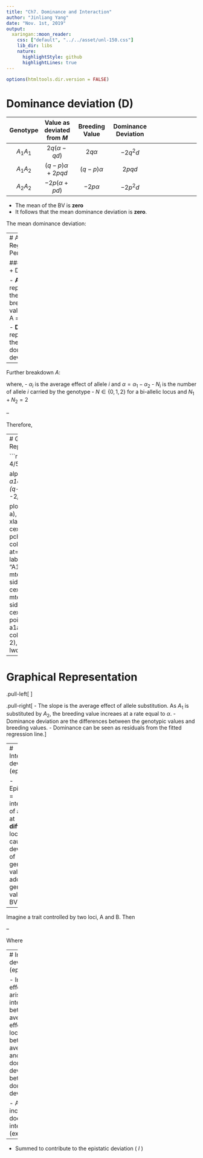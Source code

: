 ```yaml
---
title: "Ch7. Dominance and Interaction"
author: "Jinliang Yang"
date: "Nov. 1st, 2019"
output:
  xaringan::moon_reader:
    css: ["default", "../../asset/unl-150.css"]
    lib_dir: libs
    nature:
      highlightStyle: github
      highlightLines: true
---
```


```r
options(htmltools.dir.version = FALSE)
```




# Dominance deviation (D)


| Genotype  |  Value as deviated from $M$      | Breeding Value  | Dominance Deviation  | 
| :-------: | :-------: | :-----------: | :-----------: | :-------: | :-------: | 
| $A_1A_1$  |   $2q(\alpha - qd)$   | $2q\alpha$    |   $-2q^2d$   |  
| $A_1A_2$  |   $(q-p)\alpha + 2pqd$  | $(q-p)\alpha$ |    $2pqd$   |  
| $A_2A_2$  |   $-2p(\alpha + pd)$  | $-2p\alpha$   |  $-2p^2d$   |   

- The mean of the BV is **zero**
- It follows that the mean dominance deviation is **zero**.


The mean dominance deviation:

\begin{align*}
 = & p^2 \times (-2q^2d) + 2pq \times 2pqd + q^2 \times (-2p^2d) \\
 = & - 2p^2q^2d + 4p^2q^2d - 2p^2q^2d \\
 = & 0
\end{align*}



---
# A Linear Regression Perspective

### G = A + D

- **A** repsents the breeding value (i.e., A = $\alpha_i + \alpha_j$)
- **D** represents the dominance deviation

--

Further breakdown $A$:

\begin{align*}
 G = & \alpha_1N_1 + \alpha_2N_2 + \delta
\end{align*}

where, 
- $\alpha_i$ is the average effect of allele $i$ and $\alpha = \alpha_1 - \alpha_2$
- $N_i$ is the number of allele $i$ carried by the genotype
- $N \in \{0, 1, 2\}$ for a bi-allelic locus and $N_1 + N_2 = 2$ 

--

Therefore,

\begin{align*}
 G = & \alpha_1N_1 + \alpha_2N_2 + \delta =  \alpha_1N_1 + \alpha_2(2 - N_1) + \delta  \\
   = & 2\alpha_2 + (\alpha_1 - \alpha_2)N_1 + \delta \\
   = & (2\alpha_2 + \delta) + \alpha N_1
\end{align*}



---
# Graphical Representation

```r
a = 1; d = 3/4*a
p = 4/5; q = 1 - p

alpha <- a + d*(q - p)
a1a1 <- 2*alpha*q
a1a2 <- (q-p)*alpha
a2a2 <- -2*p*alpha

plot(c(0, 1, 2), c(-a, d, a), xlab="Genotype",ylab="", cex.lab=1.5, xaxt="n", pch=17, cex=2, col="red"); 
axis(1, at=c(0, 1, 2), labels=c("A2A2", "A1A2", "A1A1")); mtext("Breeding Value", side = 4, line = 1, cex=1.5, col="blue"); mtext("Genotypic Value", side = 2, line = 2, cex=1.5, col="red")
points(c(0, 1, 2), c(a2a2, a1a2, a1a1), cex=2, col="blue")
lines(c(0, 1, 2), c(a2a2, a1a2, a1a1), lwd=2, col="blue")
```

---

# Graphical Representation

\begin{align*}
G = & (2\alpha_2 + \delta) + \alpha N_1
\end{align*}




.pull-left[
<div align="center">
<img src="Chapter7_c2_files/figure-html/linear-1.png" height=350>
</div>
]


.pull-right[
- The slope is the average effect of allele substitution. As $A_1$ is substituted by $A_2$, the breeding value increaes at a rate equal to $\alpha$.
- Dominance deviation are the differences between the genotypic values and breeding values.
- Dominance can be seen as residuals from the fitted regression line.
]

---
# Interaction deviation (epistasis)

- Epistasis = interaction of alleles at **different** loci
- Also causes deviation of genotypic value from additive genetic value (or BV)

--

Imagine a trait controlled by two loci, A and B. Then

\begin{align*}
 G = & G_A + G_B + I_{AB} \\
   = & (\alpha_i + \alpha_j + \delta_{ij}) + (\alpha_k + \alpha_l + \delta_{kl}) + I_{AB}
\end{align*}

--

Where 

\begin{align*}
 I_{AB} = & \alpha_i\alpha_k + \alpha_i\alpha_l + \alpha_j\alpha_k + \alpha_j\alpha_l \\
    & + \alpha_i\delta_{kl} + \alpha_j\delta_{kl} + \alpha_k\delta_{ij} + \alpha_l\delta_{ij} \\
    & + \delta_{ij}\delta_{kl}
\end{align*}


---
# Interaction deviation (epistasis)

- Interaction effect can arise through interaction between the average allele effects at each locus, between average effect and dominance deviation, and between dominance deviations

- As # of loci increases, so does # of interactions (exponentially)

--

- Summed to contribute to the epistatic deviation ( $I$ )

\begin{align*}
G = \sum_{i=1}^k(A_i + D_i) + I
\end{align*}





